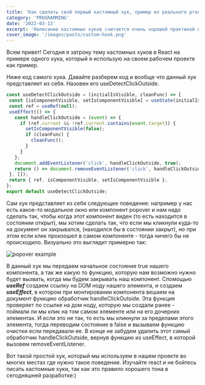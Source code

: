 ```yaml
---
title: 'Как сделать свой первый кастомный хук, пример из реального production приложения.'
category: 'PROGRAMMING'
date: '2022-03-13'
excerpt: 'Написание кастомных хуков считается очень хорошей практикой в реакте...'
cover_image: '/images/posts/custom-hook.png'
---
```


Всем привет! Сегодня я затрону тему кастомных хуков в React на примере одного хука, который я использую
на своем рабочем проекте как пример.

Ниже код самого хука. Давайте разберем код и вообще что данный хук представляет из себя. Назовен его useDetectClickOutside.

 ```javascript
const useDetectClickOutside = (initialIsVisible, cleanFunc) => {
  const [isComponentVisible, setIsComponentVisible] = useState(initialIsVisible);
  const ref = useRef(null);
  useEffect(() => {
    const handleClickOutside = (event) => {
      if (ref.current && !ref.current.contains(event.target)) {
        setIsComponentVisible(false);
        if (cleanFunc) {
          cleanFunc();
        }
      }
    };
    document.addEventListener('click', handleClickOutside, true);
    return () => document.removeEventListener('click', handleClickOutside, true);
  }, []);
  return { ref, isComponentVisible, setIsComponentVisible };
};
export default useDetectClickOutside;
```

Сам хук представляет из себя следующее поведение: например у нас есть какое-то модальное окно или компонент popover
и нам надо сделать так, чтобы когда этот компонент виден (то есть находится в состоянии открыт), мы хотим сделать так, что 
если мы кликнули куда-то на документ он закрывался, (находился бы в состоянии закрыт), но при этом если клик произошел
в самом компоненте - тогда ничего бы не происходило. Визуально это выглядит примерно так:

![popover example](/images/posts/popover-example.gif)

В данный хук мы передаем начальное состояние true нашего компонента, а так же какую то функцию, которую нам возможно нужно
будет вызвать, когда мы будем закрывать наш компонент. Спомощью ***useRef*** создаем ссылку на DOM ноду нашего элемента,
и создаем ***useEffect***, в котором при монтировании компонента вешаем на документ функцию обработчик handleClickOutside.
Эта функция проверяет по ссылке на дом ноду, которую мы создали ранее - поймали ли мы клик на том самом элементе или на его дочерних элементах.
И если это не так, то есть мы кликнули за пределами этого элемента, тогда переводим состояние в false и вызываем функцию очистки если передавали ее.
В конце не забудем удалить этот самый обработчик handleClickOutside, вернув функцию из useEffect, в которой вызовем removeEventListener.

Вот такой простой хук, который мы используем в нашем проекте во многих местах где нужно такое поведение.
Изучайте react и не бойтесь писать кастомные хуки, так как это правило хорошего тона в сегодняшней разработке:)